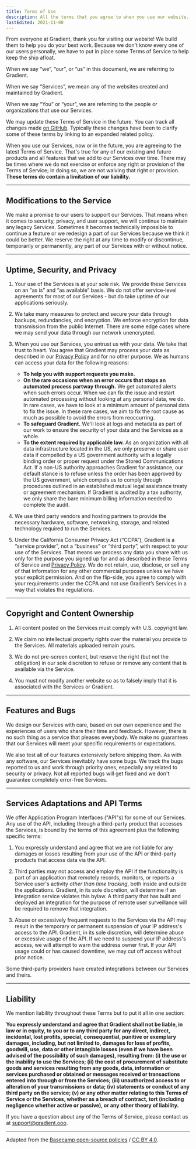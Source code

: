 ```yaml
---
title: Terms of Use
description: All the terms that you agree to when you use our website.
lastEdited: 2021-11-08
---
```


From everyone at Gradient, thank you for visiting our website! We build them to help you do your best work. Because we don't know every one of our users personally, we have to put in place some Terms of Service to help keep the ship afloat.

When we say “we”, “our”, or “us” in this document, we are referring to Gradient.

When we say “Services”, we mean any of the websites created and maintained by Gradient.

When we say “You” or “your”, we are referring to the people or organizations that use our Services.

We may update these Terms of Service in the future. You can track all changes made [on GitHub](https://github.com/vuluongj20/gradient/blob/master/src/pages/policies/terms.mdx). Typically these changes have been to clarify some of these terms by linking to an expanded related policy.

When you use our Services, now or in the future, you are agreeing to the latest Terms of Service. That's true for any of our existing and future products and all features that we add to our Services over time. There may be times where we do not exercise or enforce any right or provision of the Terms of Service; in doing so, we are not waiving that right or provision. **These terms do contain a limitation of our liability.**

---

## Modifications to the Service

We make a promise to our users to support our Services. That means when it comes to security, privacy, and user support, we will continue to maintain any legacy Services. Sometimes it becomes technically impossible to continue a feature or we redesign a part of our Services because we think it could be better. We reserve the right at any time to modify or discontinue, temporarily or permanently, any part of our Services with or without notice.

---

## Uptime, Security, and Privacy

1. Your use of the Services is at your sole risk. We provide these Services on an “as is” and “as available” basis. We do not offer service-level agreements for most of our Services - but do take uptime of our applications seriously.

2. We take many measures to protect and secure your data through backups, redundancies, and encryption. We enforce encryption for data transmission from the public Internet. There are some edge cases where we may send your data through our network unencrypted.

3. When you use our Services, you entrust us with your data. We take that trust to heart. You agree that Gradient may process your data as described in our [Privacy Policy](/policies/privacy) and for no other purpose. We as humans can access your data for the following reasons:

   - **To help you with support requests you make.**
   - **On the rare occasions when an error occurs that stops an automated process partway through.** We get automated alerts when such errors occur. When we can fix the issue and restart automated processing without looking at any personal data, we do. In rare cases, we have to look at a minimum amount of personal data to fix the issue. In these rare cases, we aim to fix the root cause as much as possible to avoid the errors from reoccurring.
   - **To safeguard Gradient.** We'll look at logs and metadata as part of our work to ensure the security of your data and the Services as a whole.
   - **To the extent required by applicable law.** As an organization with all data infrastructure located in the US, we only preserve or share user data if compelled by a US government authority with a legally binding order or proper request under the Stored Communications Act. If a non-US authority approaches Gradient for assistance, our default stance is to refuse unless the order has been approved by the US government, which compels us to comply through procedures outlined in an established mutual legal assistance treaty or agreement mechanism. If Gradient is audited by a tax authority, we only share the bare minimum billing information needed to complete the audit.

4. We use third party vendors and hosting partners to provide the necessary hardware, software, networking, storage, and related technology required to run the Services.

5. Under the California Consumer Privacy Act (“CCPA”), Gradient is a “service provider”, not a “business” or “third party”, with respect to your use of the Services. That means we process any data you share with us only for the purpose you signed up for and as described in these Terms of Service and [Privacy Policy](/policies/privacy). We do not retain, use, disclose, or sell any of that information for any other commercial purposes unless we have your explicit permission. And on the flip-side, you agree to comply with your requirements under the CCPA and not use Gradient’s Services in a way that violates the regulations.

---

## Copyright and Content Ownership

1. All content posted on the Services must comply with U.S. copyright law.

2. We claim no intellectual property rights over the material you provide to the Services. All materials uploaded remain yours.

3. We do not pre-screen content, but reserve the right (but not the obligation) in our sole discretion to refuse or remove any content that is available via the Service.

4. You must not modify another website so as to falsely imply that it is associated with the Services or Gradient.

---

## Features and Bugs

We design our Services with care, based on our own experience and the experiences of users who share their time and feedback. However, there is no such thing as a service that pleases everybody. We make no guarantees that our Services will meet your specific requirements or expectations.

We also test all of our features extensively before shipping them. As with any software, our Services inevitably have some bugs. We track the bugs reported to us and work through priority ones, especially any related to security or privacy. Not all reported bugs will get fixed and we don't guarantee completely error-free Services.

---

## Services Adaptations and API Terms

We offer Application Program Interfaces ("API"s) for some of our Services. Any use of the API, including through a third-party product that accesses the Services, is bound by the terms of this agreement plus the following specific terms:

1. You expressly understand and agree that we are not liable for any damages or losses resulting from your use of the API or third-party products that access data via the API.

2. Third parties may not access and employ the API if the functionality is part of an application that remotely records, monitors, or reports a Service user's activity _other than time tracking_, both inside and outside the applications. Gradient, in its sole discretion, will determine if an integration service violates this bylaw. A third party that has built and deployed an integration for the purpose of remote user surveillance will be required to remove that integration.

3. Abuse or excessively frequent requests to the Services via the API may result in the temporary or permanent suspension of your IP address's access to the API. Gradient, in its sole discretion, will determine abuse or excessive usage of the API. If we need to suspend your IP address's access, we will attempt to warn the address owner first. If your API usage could or has caused downtime, we may cut off access without prior notice.

Some third-party providers have created integrations between our Services and theirs.

---

## Liability

We mention liability throughout these Terms but to put it all in one section:

**You expressly understand and agree that Gradient shall not be liable, in law or in equity, to you or to any third party for any direct, indirect, incidental, lost profits, special, consequential, punitive or exemplary damages, including, but not limited to, damages for loss of profits, goodwill, use, data or other intangible losses (even if we have been advised of the possibility of such damages), resulting from: (i) the use or the inability to use the Services; (ii) the cost of procurement of substitute goods and services resulting from any goods, data, information or services purchased or obtained or messages received or transactions entered into through or from the Services; (iii) unauthorized access to or alteration of your transmissions or data; (iv) statements or conduct of any third party on the service; (v) or any other matter relating to this Terms of Service or the Services, whether as a breach of contract, tort (including negligence whether active or passive), or any other theory of liability.**

If you have a question about any of the Terms of Service, please contact us at [support@gradient.ooo](mailto:support@gradient.ooo).

---

Adapted from the [Basecamp open-source policies](https://github.com/basecamp/policies) / [CC BY 4.0](https://creativecommons.org/licenses/by/4.0/).

